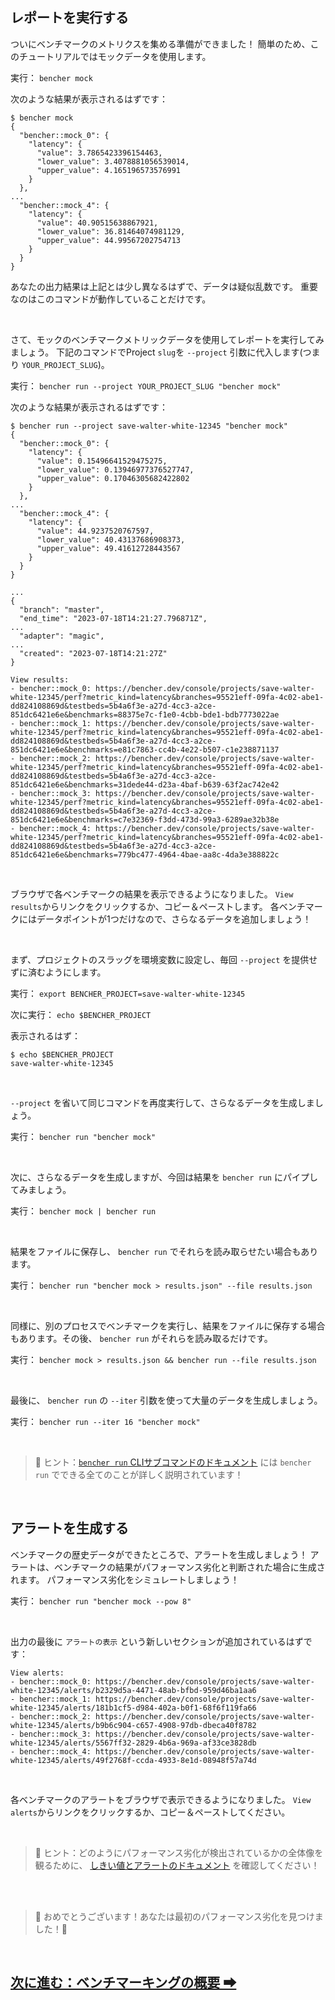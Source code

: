 ## レポートを実行する

ついにベンチマークのメトリクスを集める準備ができました！
簡単のため、このチュートリアルではモックデータを使用します。

実行： `bencher mock`

次のような結果が表示されるはずです：

```
$ bencher mock
{
  "bencher::mock_0": {
    "latency": {
      "value": 3.7865423396154463,
      "lower_value": 3.4078881056539014,
      "upper_value": 4.165196573576991
    }
  },
...
  "bencher::mock_4": {
    "latency": {
      "value": 40.90515638867921,
      "lower_value": 36.81464074981129,
      "upper_value": 44.99567202754713
    }
  }
}
```

あなたの出力結果は上記とは少し異なるはずで、データは疑似乱数です。
重要なのはこのコマンドが動作していることだけです。

<br />

さて、モックのベンチマークメトリックデータを使用してレポートを実行してみましょう。
下記のコマンドでProject `slug`を `--project` 引数に代入します(つまり `YOUR_PROJECT_SLUG`)。

実行： `bencher run --project YOUR_PROJECT_SLUG "bencher mock"`

次のような結果が表示されるはずです：

```
$ bencher run --project save-walter-white-12345 "bencher mock"
{
  "bencher::mock_0": {
    "latency": {
      "value": 0.15496641529475275,
      "lower_value": 0.13946977376527747,
      "upper_value": 0.17046305682422802
    }
  },
...
  "bencher::mock_4": {
    "latency": {
      "value": 44.9237520767597,
      "lower_value": 40.43137686908373,
      "upper_value": 49.41612728443567
    }
  }
}

...
{
  "branch": "master",
  "end_time": "2023-07-18T14:21:27.796871Z",
...
  "adapter": "magic",
...
  "created": "2023-07-18T14:21:27Z"
}

View results:
- bencher::mock_0: https://bencher.dev/console/projects/save-walter-white-12345/perf?metric_kind=latency&branches=95521eff-09fa-4c02-abe1-dd824108869d&testbeds=5b4a6f3e-a27d-4cc3-a2ce-851dc6421e6e&benchmarks=88375e7c-f1e0-4cbb-bde1-bdb7773022ae
- bencher::mock_1: https://bencher.dev/console/projects/save-walter-white-12345/perf?metric_kind=latency&branches=95521eff-09fa-4c02-abe1-dd824108869d&testbeds=5b4a6f3e-a27d-4cc3-a2ce-851dc6421e6e&benchmarks=e81c7863-cc4b-4e22-b507-c1e238871137
- bencher::mock_2: https://bencher.dev/console/projects/save-walter-white-12345/perf?metric_kind=latency&branches=95521eff-09fa-4c02-abe1-dd824108869d&testbeds=5b4a6f3e-a27d-4cc3-a2ce-851dc6421e6e&benchmarks=31dede44-d23a-4baf-b639-63f2ac742e42
- bencher::mock_3: https://bencher.dev/console/projects/save-walter-white-12345/perf?metric_kind=latency&branches=95521eff-09fa-4c02-abe1-dd824108869d&testbeds=5b4a6f3e-a27d-4cc3-a2ce-851dc6421e6e&benchmarks=c7e32369-f3dd-473d-99a3-6289ae32b38e
- bencher::mock_4: https://bencher.dev/console/projects/save-walter-white-12345/perf?metric_kind=latency&branches=95521eff-09fa-4c02-abe1-dd824108869d&testbeds=5b4a6f3e-a27d-4cc3-a2ce-851dc6421e6e&benchmarks=779bc477-4964-4bae-aa8c-4da3e388822c
```

<br />

ブラウザで各ベンチマークの結果を表示できるようになりました。
`View results`からリンクをクリックするか、コピー＆ペーストします。
各ベンチマークにはデータポイントが1つだけなので、さらなるデータを追加しましょう！

<br />

まず、プロジェクトのスラッグを環境変数に設定し、毎回 `--project` を提供せずに済むようにします。

実行： `export BENCHER_PROJECT=save-walter-white-12345`

次に実行： `echo $BENCHER_PROJECT`

表示されるはず：

```
$ echo $BENCHER_PROJECT
save-walter-white-12345
```

<br />

`--project` を省いて同じコマンドを再度実行して、さらなるデータを生成しましょう。

実行： `bencher run "bencher mock"`

<br />

次に、さらなるデータを生成しますが、今回は結果を `bencher run` にパイプしてみましょう。

実行： `bencher mock | bencher run`

<br />

結果をファイルに保存し、 `bencher run` でそれらを読み取らせたい場合もあります。

実行： `bencher run "bencher mock > results.json" --file results.json`

<br />

同様に、別のプロセスでベンチマークを実行し、結果をファイルに保存する場合もあります。その後、 `bencher run` がそれらを読み取るだけです。

実行： `bencher mock > results.json && bencher run --file results.json`

<br />

最後に、 `bencher run` の `--iter` 引数を使って大量のデータを生成しましょう。

実行： `bencher run --iter 16 "bencher mock"`

<br />

> 🐰 ヒント：[`bencher run` CLIサブコマンドのドキュメント](/docs/explanation/bencher-run) には `bencher run` でできる全てのことが詳しく説明されています！

<br />

## アラートを生成する

ベンチマークの歴史データができたところで、アラートを生成しましょう！
アラートは、ベンチマークの結果がパフォーマンス劣化と判断された場合に生成されます。
パフォーマンス劣化をシミュレートしましょう！

実行： `bencher run "bencher mock --pow 8"`

<br />

出力の最後に `アラートの表示` という新しいセクションが追加されているはずです：

```
View alerts:
- bencher::mock_0: https://bencher.dev/console/projects/save-walter-white-12345/alerts/b2329d5a-4471-48ab-bfbd-959d46ba1aa6
- bencher::mock_1: https://bencher.dev/console/projects/save-walter-white-12345/alerts/181b1cf5-d984-402a-b0f1-68f6f119fa66
- bencher::mock_2: https://bencher.dev/console/projects/save-walter-white-12345/alerts/b9b6c904-c657-4908-97db-dbeca40f8782
- bencher::mock_3: https://bencher.dev/console/projects/save-walter-white-12345/alerts/5567ff32-2829-4b6a-969a-af33ce3828db
- bencher::mock_4: https://bencher.dev/console/projects/save-walter-white-12345/alerts/49f2768f-ccda-4933-8e1d-08948f57a74d
```

<br />

各ベンチマークのアラートをブラウザで表示できるようになりました。
`View alerts`からリンクをクリックするか、コピー＆ペーストしてください。

<br />

> 🐰 ヒント：どのようにパフォーマンス劣化が検出されているかの全体像を観るために、 [しきい値とアラートのドキュメント](/docs/ja/explanation/thresholds) を確認してください！

<br />
<br />

> 🐰 おめでとうございます！あなたは最初のパフォーマンス劣化を見つけました！🎉

<br />

<h2><a href="/docs/ja/explanation/benchmarking">次に進む：ベンチマーキングの概要 ➡</a></h2>
